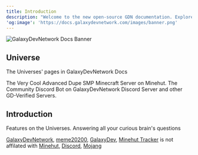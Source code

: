 ```yaml
---
title: Introduction
description: "Welcome to the new open-source GDN documentation. Explore by using these pages, the navigation, and the handy search bar."
'og:image': 'https://docs.galaxydevnetwork.com/images/banner.png'
---
```

<img src="/images/banner.png?v=1" alt="GalaxyDevNetwork Docs Banner" title="GalaxyDevNetwork Docs Banner" />

## Universe
The Universes' pages in GalaxyDevNetwork Docs 


<CardGroup cols={2}>
  <Card title="meme20200" icon="gamepad" href="/meme20200/home">
    The Very Cool Advanced Dupe SMP Minecraft Server on Minehut.
  </Card>
  <Card title="GalaxyDev" icon="message-bot" href="/galaxydev/home">
    The Community Discord Bot on GalaxyDevNetwork Discord Server and other GD-Verified Servers.
  </Card>
</CardGroup>

## Introduction
<CardGroup cols={2}>
  <Card title="Features" icon="keyboard" href="/features">
    Features on the Universes.
  </Card>
    <Card title="FAQ" icon="question" href="/faq">
    Answering all your curious brain's questions
  </Card>
</CardGroup>

[GalaxyDevNetwork](https://galaxydevnetwork.com), [meme20200](https://meme20200.net), [GalaxyDev](/galaxydev/home), [Minehut Tracker](/mhtracker/home) is not affilated with [Minehut](https://minehut.com), [Discord](https://discord.com), [Mojang](https://minecraft.net)
